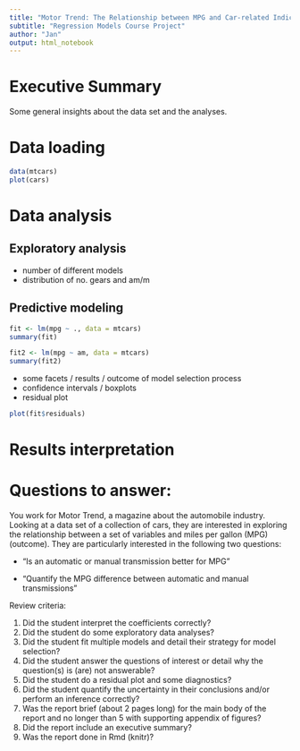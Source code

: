 ```yaml
---
title: "Motor Trend: The Relationship between MPG and Car-related Indicators"
subtitle: "Regression Models Course Project"
author: "Jan"
output: html_notebook
---
```


# Executive Summary
Some general insights about the data set and the analyses.


# Data loading
```r
data(mtcars)
plot(cars)

```

# Data analysis

## Exploratory analysis
- number of different models
- distribution of no. gears and am/m

## Predictive modeling
```r
fit <- lm(mpg ~ ., data = mtcars)
summary(fit)
```

```r
fit2 <- lm(mpg ~ am, data = mtcars)
summary(fit2)
```


- some facets / results / outcome of model selection process
- confidence intervals / boxplots
- residual plot
```r
plot(fit$residuals)
```


# Results interpretation



# Questions to answer:
You work for Motor Trend, a magazine about the automobile industry. Looking at a data set of a collection of cars, they are interested in exploring the relationship between a set of variables and miles per gallon (MPG) (outcome). They are particularly interested in the following two questions:

- “Is an automatic or manual transmission better for MPG”

- "Quantify the MPG difference between automatic and manual transmissions"

Review criteria:

1. Did the student interpret the coefficients correctly?
2. Did the student do some exploratory data analyses?
3. Did the student fit multiple models and detail their strategy for model selection?
4. Did the student answer the questions of interest or detail why the question(s) is (are) not answerable?
5. Did the student do a residual plot and some diagnostics?
6. Did the student quantify the uncertainty in their conclusions and/or perform an inference correctly?
7. Was the report brief (about 2 pages long) for the main body of the report and no longer than 5 with supporting appendix of figures?
8. Did the report include an executive summary?
9. Was the report done in Rmd (knitr)?